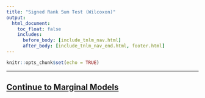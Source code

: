 ```yaml
---
title: "Signed Rank Sum Test (Wilcoxon)"
output:
  html_document:
    toc_float: false
    includes:
      before_body: [include_tnlm_nav.html]
      after_body: [include_tnlm_nav_end.html, footer.html]
---
```


```r
knitr::opts_chunk$set(echo = TRUE)
```


***
## [Continue to Marginal Models](tnlm-3.html){.continue-link}